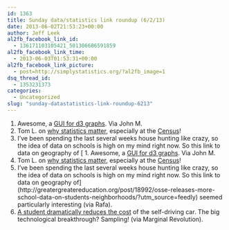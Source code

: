 ```yaml
---
id: 1363
title: Sunday data/statistics link roundup (6/2/13)
date: 2013-06-02T21:53:23+00:00
author: Jeff Leek
al2fb_facebook_link_id:
  - 136171103105421_501306686591859
al2fb_facebook_link_time:
  - 2013-06-03T01:53:31+00:00
al2fb_facebook_link_picture:
  - post=http://simplystatistics.org/?al2fb_image=1
dsq_thread_id:
  - 1353231373
categories:
  - Uncategorized
slug: "sunday-datastatistics-link-roundup-6213"
---
```

  1. Awesome, a [GUI for d3 graphs](https://plot.ly/plot). Via John M.
  2. Tom L. on [why statistics matter](http://researchmatters.blogs.census.gov/2013/05/30/statistics-matter/), especially at the [Census](http://www.census.gov/research/)!
  3. I've been spending the last several weeks house hunting like crazy, so the idea of data on schools is high on my mind right now. So this link to data on geography of [  1. Awesome, a [GUI for d3 graphs](https://plot.ly/plot). Via John M.
  2. Tom L. on [why statistics matter](http://researchmatters.blogs.census.gov/2013/05/30/statistics-matter/), especially at the [Census](http://www.census.gov/research/)!
  3. I've been spending the last several weeks house hunting like crazy, so the idea of data on schools is high on my mind right now. So this link to data on geography of](http://greatergreatereducation.org/post/18992/osse-releases-more-school-data-on-students-neighborhoods/?utm_source=feedly) seemed particularly interesting (via Rafa).
  4. [A student dramatically reduces the cost](http://www.nbcnews.com/technology/students-self-driving-car-tech-wins-intel-science-fair-1C9977186) of the self-driving car. The big technological breakthrough? Sampling! (via Marginal Revolution).
